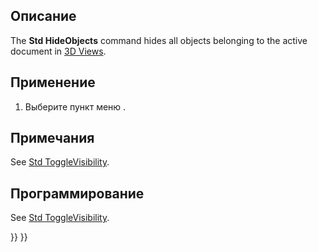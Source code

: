 <languages/>

{{Docnav/ru
|[[Std_ShowObjects/ru|Команда "Показать все объекты"]]
|[[Std_ToggleSelectability/ru|Команда "Откл/вкл выделяемость"]]
|[[Std_View_Menu/ru|Меню "Вид"]]
|IconL=Std_ShowObjects.svg
|IconR=Std_ToggleSelectability.svg
|IconC=Freecad.svg
}}

{{GuiCommand/ru
|Name=Std HideObjects
|Name/ru=Std HideObjects
|MenuLocation=Вид → Видимость → Скрыть все объекты
|Workbenches=All
|SeeAlso=[[Std_ToggleVisibility/ru|Std ToggleVisibility]], [[Std_ShowSelection/ru|Std ShowSelection]], [[Std_HideSelection/ru|Std HideSelection]], [[Std_ToggleObjects/ru|Std ToggleObjects]], [[Std_ShowObjects/ru|Std ShowObjects]]
}}

<span id="Description"></span>
==Описание==

The '''Std HideObjects''' command hides all objects belonging to the active document in [[3D_View|3D Views]].

<span id="Usage"></span>
==Применение==

# Выберите пункт меню {{MenuCommand|Вид → Видимость → [[Image:Std_HideObjects.svg|16px]] Скрыть все объекты}}.

<span id="Notes"></span>
==Примечания==

See [[Std_ToggleVisibility#Notes|Std ToggleVisibility]].

<span id="Scripting"></span>
==Программирование==

See [[Std_ToggleVisibility#Scripting|Std ToggleVisibility]].


{{Docnav/ru
|[[Std_ShowObjects/ru|Команда "Показать все объекты"]]
|[[Std_ToggleSelectability/ru|Команда "Откл/вкл выделяемость"]]
|[[Std_View_Menu/ru|Меню "Вид"]]
|IconL=Std_ShowObjects.svg
|IconR=Std_ToggleSelectability.svg
|IconC=Freecad.svg
}}

{{Std_Base_navi{{#translation:}}}}
{{Userdocnavi{{#translation:}}}}